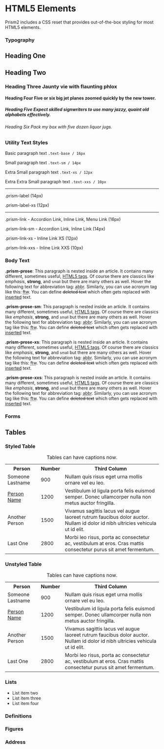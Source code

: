 
<Meta title="Elements/HTML5" component={Avatar} />

# HTML5 Elements

Prism2 includes a CSS reset that provides out-of-the-box styling for most HTML5 elements.

### Typography

<Canvas>
<Story name="1. Heading Text">
  <section className='prism space-y-4'>
    <hgroup className='space-y-4'>
      <h1>Heading One</h1>
      <h2>Heading Two</h2>
      <h3>Heading Three Jaunty vie with flaunting phlox</h3>
      <h4>Heading Four Five or six big jet planes zoomed quickly by the new tower.</h4>
      <h5>Heading Five Expect skilled signwriters to use many jazzy, quaint old alphabets effectively.</h5>
      <h6>Heading Six Pack my box with five dozen liquor jugs.</h6>
    </hgroup>
  </section>
</Story>
</Canvas>

### Utility Text Styles

<Canvas>
<Story name='1b. Utility Text Styles'>
  <div className='space-y-4'>
    <p>Basic paragraph text <code>.text-base / 16px</code></p>
    <p className='text-sm'>Small paragraph text <code>.text-sm / 14px</code></p>
    <p className='text-xs'>Extra Small paragraph text <code>.text-xs / 12px</code></p>
    <p className='text-xxs'>Extra Extra Small paragraph text <code>.text-xxs / 10px</code></p>
    <hr />
    <p className='prism-label'>.prism-label (14px)</p>
    <p className='prism-label-xs'>.prism-label-xs (12px)</p>
    <hr />
    <p className='prism-link'>.prism-link - Accordion Link, Inline Link, Menu Link (16px)</p>
    <p className='prism-link-sm'>.prism-link-sm - Accordion Link, Inline Link (14px)</p>
    <p className='prism-link-xs'>.prism-link-xs - Inline Link XS (12px) </p>
    <p className='prism-link-xxs'>.prism-link-xxs - Inline Link XXS (10px) </p>
  </div>
</Story>
</Canvas>


### Body Text

<Canvas>
<Story name="2. Body Text">
  <article className='space-y-4 prism'>
    <p className='prism-prose'><strong>.prism-prose</strong>: This paragraph is nested inside an article. It contains many different, sometimes useful, <a href="https://www.w3schools.com/tags/">HTML5 tags</a>. Of course there are classics like <em>emphasis</em>, <strong>strong</strong>, and <small>small</small>        but there are many others as well. Hover the following text for abbreviation tag: <abbr title="abbreviation">abbr</abbr>. Similarly, you can use acronym tag like this: <abbr title="For The Win">ftw</abbr>. You can define <del>deleted text</del>        which often gets replaced with <ins>inserted</ins> text.</p>
    <p className='prism-prose-sm'><strong>.prism-prose-sm</strong>: This paragraph is nested inside an article. It contains many different, sometimes useful, <a href="https://www.w3schools.com/tags/">HTML5 tags</a>. Of course there are classics like <em>emphasis</em>, <strong>strong</strong>, and <small>small</small>        but there are many others as well. Hover the following text for abbreviation tag: <abbr title="abbreviation">abbr</abbr>. Similarly, you can use acronym tag like this: <abbr title="For The Win">ftw</abbr>. You can define <del>deleted text</del>        which often gets replaced with <ins>inserted</ins> text.</p>
    <p className='prism-prose-xs'><strong>.prism-prose-xs</strong>: This paragraph is nested inside an article. It contains many different, sometimes useful, <a href="https://www.w3schools.com/tags/">HTML5 tags</a>. Of course there are classics like <em>emphasis</em>, <strong>strong</strong>, and <small>small</small>        but there are many others as well. Hover the following text for abbreviation tag: <abbr title="abbreviation">abbr</abbr>. Similarly, you can use acronym tag like this: <abbr title="For The Win">ftw</abbr>. You can define <del>deleted text</del>        which often gets replaced with <ins>inserted</ins> text.</p>
    <p className='prism-prose-xxs'><strong>.prism-prose-xxs</strong>: This paragraph is nested inside an article. It contains many different, sometimes useful, <a href="https://www.w3schools.com/tags/">HTML5 tags</a>. Of course there are classics like <em>emphasis</em>, <strong>strong</strong>, and <small>small</small>        but there are many others as well. Hover the following text for abbreviation tag: <abbr title="abbreviation">abbr</abbr>. Similarly, you can use acronym tag like this: <abbr title="For The Win">ftw</abbr>. You can define <del>deleted text</del>        which often gets replaced with <ins>inserted</ins> text.</p>
  </article>
</Story>
</Canvas>


### Forms

<Canvas>
  <Story name='3. Forms'>
    <FormHTML />
  </Story>
</Canvas>

## Tables

### Styled Table

<Canvas>
  <Story name='4a. Tables'>
    <table className="prism-table">
    <caption>Tables can have captions now.</caption>
    <tbody>
      <tr>
        <th>Person</th>
        <th>Number</th>
        <th>Third Column</th>
      </tr>
      <tr>
        <td>Someone Lastname</td>
        <td>900</td>
        <td>Nullam quis risus eget urna mollis ornare vel eu leo.</td>
      </tr>
      <tr>
        <td><a href="#">Person Name</a></td>
        <td>1200</td>
        <td>Vestibulum id ligula porta felis euismod semper. Donec ullamcorper nulla non metus auctor fringilla.</td>
      </tr>
      <tr>
        <td>Another Person</td>
        <td>1500</td>
        <td>Vivamus sagittis lacus vel augue laoreet rutrum faucibus dolor auctor. Nullam id dolor id nibh ultricies vehicula ut id elit.</td>
      </tr>
      <tr>
        <td>Last One</td>
        <td>2800</td>
        <td>Morbi leo risus, porta ac consectetur ac, vestibulum at eros. Cras mattis consectetur purus sit amet fermentum.</td>
      </tr>
    </tbody>
  </table>
  </Story>
</Canvas>

### Unstyled Table

<Canvas>
  <Story name='4b. Unstyled Table'>
    <table>
    <caption>Tables can have captions now.</caption>
    <tbody>
      <tr>
        <th>Person</th>
        <th>Number</th>
        <th>Third Column</th>
      </tr>
      <tr>
        <td>Someone Lastname</td>
        <td>900</td>
        <td>Nullam quis risus eget urna mollis ornare vel eu leo.</td>
      </tr>
      <tr>
        <td><a href="#">Person Name</a></td>
        <td>1200</td>
        <td>Vestibulum id ligula porta felis euismod semper. Donec ullamcorper nulla non metus auctor fringilla.</td>
      </tr>
      <tr>
        <td>Another Person</td>
        <td>1500</td>
        <td>Vivamus sagittis lacus vel augue laoreet rutrum faucibus dolor auctor. Nullam id dolor id nibh ultricies vehicula ut id elit.</td>
      </tr>
      <tr>
        <td>Last One</td>
        <td>2800</td>
        <td>Morbi leo risus, porta ac consectetur ac, vestibulum at eros. Cras mattis consectetur purus sit amet fermentum.</td>
      </tr>
    </tbody>
  </table>
  </Story>
</Canvas>


### Lists

<Canvas>
  <Story name='5. Lists'>
    <ul className='prism-list'>
      <li>List item two</li>
      <li>List item three</li>
      <li>List item four</li>
    </ul>
  </Story>
</Canvas>


### Definitions

<Canvas>
  <Story name='6. Definitions'>
    <DefinitionHTML />
  </Story>
</Canvas>

### Figures

<Canvas>
  <Story name='7. Figure'>
    <FigureHTML />
  </Story>
</Canvas>


### Address

<Canvas>
  <Story name='8. Address'>
    <AddressHTML />
  </Story>
</Canvas>
